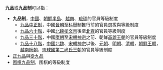 '''九品'''或'''九品制'''可以指：
*'''九品制'''，[[中國|中國]]、[[朝鮮半島|朝鮮半島]]、[[越南|越南]]、[[琉球|琉球]]的官員等級制度
** [[九品中正制|九品中正制]]，中國[[晉朝|晉朝]]至[[科舉|科舉]]制推行前的官員選拔與等級制度
**[[九品六十階|九品六十階]]，中國[[北魏|北魏]][[孝文帝|孝文帝]]後至[[北齊|北齊]]的官員等級制度
**[[九品三十階|九品三十階]]，中國[[隋朝|隋朝]]至[[宋朝|宋朝]][[宋神宗|神宗]]之前、朝鮮[[高麗王朝|高麗王朝]]的官員等級制度
**[[九品十八階|九品十八階]]，[[中國|中國]][[北魏|北魏]]、[[宋朝|宋朝]][[宋神宗|神宗]]以後、[[元朝|元朝]]、[[明朝|明朝]]、[[清朝|清朝]]，[[朝鮮王朝|朝鮮王朝]]，[[越南|越南]][[阮朝|阮朝]]，[[琉球國|琉球國]][[第二尚氏王朝|第二尚氏王朝]]的官員等級制度
*[[正九品|正九品]]與[[從九品|從九品]]
* [[围棋九品制|围棋九品制]]，围棋的等級制度
{{disambig|Cat=三字中國相關消歧義}}